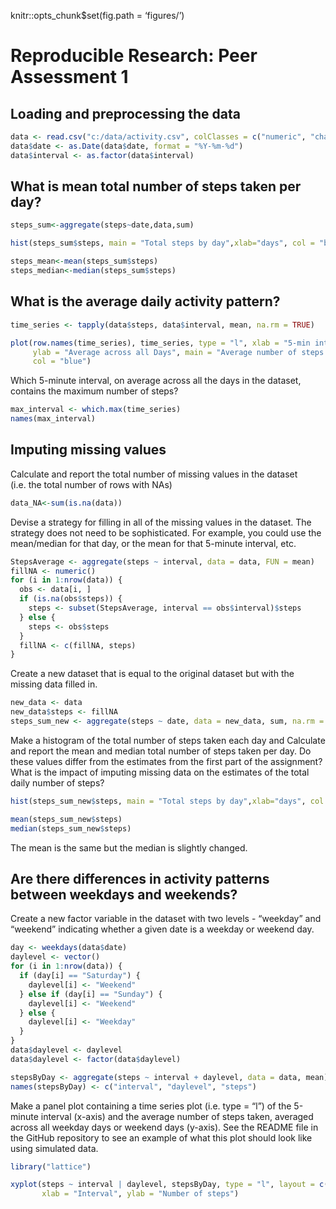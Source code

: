 knitr::opts_chunk$set(fig.path = 'figures/')

# Reproducible Research: Peer Assessment 1

## Loading and preprocessing the data


```r
data <- read.csv("c:/data/activity.csv", colClasses = c("numeric", "character","numeric"))
data$date <- as.Date(data$date, format = "%Y-%m-%d")
data$interval <- as.factor(data$interval)
```

## What is mean total number of steps taken per day?

```r
steps_sum<-aggregate(steps~date,data,sum)
```

```r
hist(steps_sum$steps, main = "Total steps by day",xlab="days", col = "blue")
```
```r
steps_mean<-mean(steps_sum$steps)
steps_median<-median(steps_sum$steps)
```

## What is the average daily activity pattern?

```r
time_series <- tapply(data$steps, data$interval, mean, na.rm = TRUE)
```
```r
plot(row.names(time_series), time_series, type = "l", xlab = "5-min interval", 
     ylab = "Average across all Days", main = "Average number of steps taken", 
     col = "blue")
```
Which 5-minute interval, on average across all the days in the dataset, contains the maximum number of steps?

```r
max_interval <- which.max(time_series)
names(max_interval)
```

## Imputing missing values

Calculate and report the total number of missing values in the dataset (i.e. the total number of rows with NAs)

```r
data_NA<-sum(is.na(data))
```

Devise a strategy for filling in all of the missing values in the dataset. The strategy does not need to be sophisticated. For example, you could use the mean/median for that day, or the mean for that 5-minute interval, etc.

```r
StepsAverage <- aggregate(steps ~ interval, data = data, FUN = mean)
fillNA <- numeric()
for (i in 1:nrow(data)) {
  obs <- data[i, ]
  if (is.na(obs$steps)) {
    steps <- subset(StepsAverage, interval == obs$interval)$steps
  } else {
    steps <- obs$steps
  }
  fillNA <- c(fillNA, steps)
}

```

Create a new dataset that is equal to the original dataset but with the missing data filled in.

```r
new_data <- data
new_data$steps <- fillNA
steps_sum_new <- aggregate(steps ~ date, data = new_data, sum, na.rm = TRUE)
```

Make a histogram of the total number of steps taken each day and Calculate and report the mean and median total number of steps taken per day. Do these values differ from the estimates from the first part of the assignment? What is the impact of imputing missing data on the estimates of the total daily number of steps?

```r
hist(steps_sum_new$steps, main = "Total steps by day",xlab="days", col = "blue")
```


```r
mean(steps_sum_new$steps)
median(steps_sum_new$steps)
```

The mean is the same but the median is slightly changed.

## Are there differences in activity patterns between weekdays and weekends?

Create a new factor variable in the dataset with two levels - "weekday" and "weekend" indicating whether a given date is a weekday or weekend day.

```r
day <- weekdays(data$date)
daylevel <- vector()
for (i in 1:nrow(data)) {
  if (day[i] == "Saturday") {
    daylevel[i] <- "Weekend"
  } else if (day[i] == "Sunday") {
    daylevel[i] <- "Weekend"
  } else {
    daylevel[i] <- "Weekday"
  }
}
data$daylevel <- daylevel
data$daylevel <- factor(data$daylevel)

stepsByDay <- aggregate(steps ~ interval + daylevel, data = data, mean)
names(stepsByDay) <- c("interval", "daylevel", "steps")
```

Make a panel plot containing a time series plot (i.e. type = "l") of the 5-minute interval (x-axis) and the average number of steps taken, averaged across all weekday days or weekend days (y-axis). See the README file in the GitHub repository to see an example of what this plot should look like using simulated data.

```r
library("lattice")
```

```r
xyplot(steps ~ interval | daylevel, stepsByDay, type = "l", layout = c(1, 2), 
       xlab = "Interval", ylab = "Number of steps")
```


